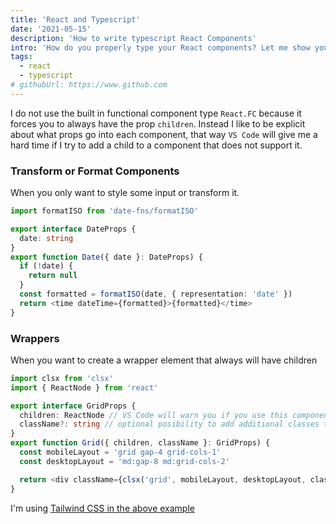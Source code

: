 ```yaml
---
title: 'React and Typescript'
date: '2021-05-15'
description: 'How to write typescript React Components'
intro: 'How do you properly type your React components? Let me show you a couple of different scenarios.'
tags:
  - react
  - typescript
# githubUrl: https://www.github.com
---
```


I do not use the built in functional component type `React.FC` because it forces you to always have the prop `children`.
Instead I like to be explicit about what props go into each component, that way `VS Code` will give me a hard time if I try to add a child to a component that does not support it.

### Transform or Format Components

When you only want to style some input or transform it.

```ts
import formatISO from 'date-fns/formatISO'

export interface DateProps {
  date: string
}
export function Date({ date }: DateProps) {
  if (!date) {
    return null
  }
  const formatted = formatISO(date, { representation: 'date' })
  return <time dateTime={formatted}>{formatted}</time>
}
```

### Wrappers

When you want to create a wrapper element that always will have children

```ts
import clsx from 'clsx'
import { ReactNode } from 'react'

export interface GridProps {
  children: ReactNode // VS Code will warn you if you use this component without children
  className?: string // optional posibility to add additional classes to grid
}
export function Grid({ children, className }: GridProps) {
  const mobileLayout = 'grid gap-4 grid-cols-1'
  const desktopLayout = 'md:gap-8 md:grid-cols-2'

  return <div className={clsx('grid', mobileLayout, desktopLayout, className)}>{children}</div>
}
```

<Note>
  I'm using <a href="https://tailwindcss.com/">Tailwind CSS in the above example</a>
</Note>

